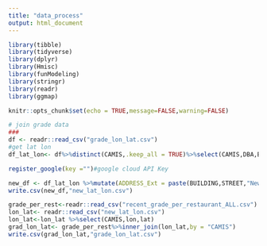 ---
title: "data_process"
output: html_document
---

```{r}
library(tibble)
library(tidyverse) 
library(dplyr)
library(Hmisc)
library(funModeling)
library(stringr)
library(readr)
library(ggmap)

```

```{r setup, include=FALSE}
knitr::opts_chunk$set(echo = TRUE,message=FALSE,warning=FALSE)

```

```{r}
# join grade data
###
df <- readr::read_csv("grade_lon_lat.csv")
#get lat lon
df_lat_lon<- df%>%distinct(CAMIS,.keep_all = TRUE)%>%select(CAMIS,DBA,BUILDING,STREET)

register_google(key ="")#google cloud API Key

new_df <- df_lat_lon %>%mutate(ADDRESS_Ext = paste(BUILDING,STREET,"New York, NY",sep = ","))%>%mutate_geocode(ADDRESS_Ext)
write.csv(new_df,"new_lat_lon.csv")

grade_per_rest<-readr::read_csv("recent_grade_per_restaurant_ALL.csv")
lon_lat<- readr::read_csv("new_lat_lon.csv")
lon_lat<-lon_lat %>%select(CAMIS,lon,lat)
grad_lon_lat<- grade_per_rest%>%inner_join(lon_lat,by = "CAMIS")
write.csv(grad_lon_lat,"grade_lon_lat.csv")
```
